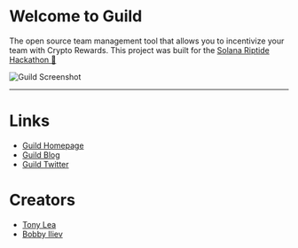 
# Welcome to Guild

The open source team management tool that allows you to incentivize your team with Crypto Rewards. This project was built for the [Solana Riptide Hackathon 🚀](https://solana.com/riptide)

![Guild Screenshot](https://cdn.devdojo.com/images/february2022/browser-mockup-dark.png)

---

# Links

 - [Guild Homepage](https://guild.so)
 - [Guild Blog](https://blog.guild.so)
 - [Guild Twitter](https://twitter.com/guild_dot_so)

# Creators
 - [Tony Lea](https://twitter.com/tnylea)
 - [Bobby Iliev](https://twitter.com/bobbyiliev_)
